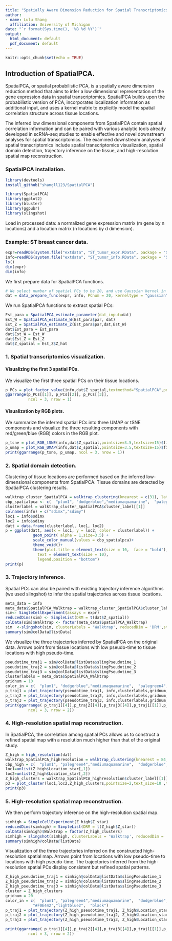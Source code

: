 ```yaml
---
title: "Spatially Aware Dimension Reduction for Spatial Transcriptomics"
author:
- name: Lulu Shang
  affiliation: University of Michigan
date: "`r format(Sys.time(), '%B %d %Y')`"
output:
  html_document: default
  pdf_document: default
---
```


```r
knitr::opts_chunk$set(echo = TRUE)
```

## Introduction of SpatialPCA.

SpatialPCA, or spatial probabilistic PCA, is a spatially aware dimension reduction method that aims to infer a low dimensional representation of the gene expression data in spatial transcriptomics. SpatialPCA builds upon the probabilistic version of PCA, incorporates localization information as additional input, and uses a kernel matrix to explicitly model the spatial correlation structure across tissue locations. 

The inferred low dimensional components from SpatialPCA contain spatial correlation information and can be paired with various analytic tools already developed in scRNA-seq studies to enable effective and novel downstream analyses for spatial transcriptomics. The examined downstream analyses of spatial transcriptomics include spatial transcriptomics visualization, spatial domain detection, trajectory inference on the tissue, and high-resolution spatial map reconstruction.

<!-- This is an R Markdown document. Markdown is a simple formatting syntax for authoring HTML, PDF, and MS Word documents. For more details on using R Markdown see <http://rmarkdown.rstudio.com>. -->

<!-- When you click the **Knit** button a document will be generated that includes both content as well as the output of any embedded R code chunks within the document. You can embed an R code chunk like this: -->


### SpatialPCA installation.
```r
library(devtools)
install_github("shangll123/SpatialPCA")
```

```r
library(SpatialPCA)
library(ggplot2)
library(bluster)
library(ggpubr)
library(slingshot)
```

Load in processed data: a normalized gene expression matrix (m gene by n locations) and a location matrix (n locations by d dimension).

### Example: ST breast cancer data.
```r
expr=readRDS(system.file("extdata", "ST_tumor_expr.RData", package = "SpatialPCA"))
info=readRDS(system.file("extdata", "ST_tumor_info.RData", package = "SpatialPCA"))
ls()
dim(expr)
dim(info)
```

We first prepare data for SpatialPCA functions.
```r
# We select number of spatial PCs to be 20, and use Gaussian kernel in this data.
dat = data_prepare_func(expr, info, PCnum = 20, kerneltype = "gaussian")
```

We run SpatialPCA functions to extract spatial PCs:
```r
Est_para = SpatialPCA_estimate_parameter(dat_input=dat)
Est_W = SpatialPCA_estimate_W(Est_para$par, dat)
Est_Z = SpatialPCA_estimate_Z(Est_para$par,dat,Est_W)
dat$Est_para = Est_para
dat$Est_W = Est_W
dat$Est_Z = Est_Z
dat$Z_spatial = Est_Z$Z_hat
```

### 1. Spatial transcriptomics visualization.

#### Visualizing the first 3 spatial PCs.
We visualize the first three spatial PCs on their tissue locations.
```r
p_PCs = plot_factor_value(info,dat$Z_spatial,textmethod="SpatialPCA",pointsize=3.5,textsize=15)
ggarrange(p_PCs[[1]], p_PCs[[2]], p_PCs[[3]],
          ncol = 3, nrow = 1)
```

#### Visualization by RGB plots. 
We summarize the inferred spatial PCs into three UMAP or tSNE components and visualize the three resulting components with red/green/blue (RGB) colors in the RGB plot. 
```r
p_tsne = plot_RGB_tSNE(info,dat$Z_spatial,pointsize=3.5,textsize=15)$figure
p_umap = plot_RGB_UMAP(info,dat$Z_spatial,pointsize=3.5,textsize=15)$figure
print(ggarrange(p_tsne, p_umap, ncol = 3, nrow = 1))
```

### 2. Spatial domain detection.
Clustering of tissue locations are performed based on the inferred low-dimensional components from SpatialPCA. Tissue domains are detected by SpatialPCA clustering results.
```r
walktrap_cluster_SpatialPCA = walktrap_clustering(knearest = c(31), latent_dat=dat$Z_spatial)
cbp_spatialpca <- c(  "plum1", "dodgerblue","mediumaquamarine",  "palegreen4","chocolate1","lightblue2","#F0E442","red","#CC79A7","mediumpurple","seagreen1")
clusterlabel = walktrap_cluster_SpatialPCA$cluster_label[[1]]
colnames(info) = c("sdimx","sdimy")
loc1 = info$sdimx
loc2 = info$sdimy
datt = data.frame(clusterlabel, loc1, loc2)
p = ggplot(datt, aes(x = loc1, y = loc2, color = clusterlabel)) +
    		geom_point( alpha = 1,size=3.5) +
    		scale_color_manual(values = cbp_spatialpca)+
    		theme_void()+
    		theme(plot.title = element_text(size = 10,  face = "bold"),
              text = element_text(size = 10),
              legend.position = "bottom")
print(p)
```

### 3. Trajectory inference.
Spatial PCs can also be paired with existing trajectory inference algorithms (we used slingshot) to infer the spatial trajectories across tissue locations. 
```r
meta_data = info
meta_data$SpatialPCA_Walktrap = walktrap_cluster_SpatialPCA$cluster_label[[1]]
sim<- SingleCellExperiment(assays = expr)
reducedDims(sim) <- SimpleList(DRM = t(dat$Z_spatial))
colData(sim)$Walktrap <- factor(meta_data$SpatialPCA_Walktrap)    
sim  <-slingshot(sim, clusterLabels = 'Walktrap', reducedDim = 'DRM',start.clus="5" ) # in this data we set tumor region as start cluster, one can change to their preferred start region 
summary(sim@colData@listData)
```

We visualize the three trajectories inferred by SpatialPCA on the original data. Arrows point from tissue locations with low pseudo-time to tissue locations with high pseudo-time. 
```r
pseudotime_traj1 = sim@colData@listData$slingPseudotime_1
pseudotime_traj2 = sim@colData@listData$slingPseudotime_2
pseudotime_traj3 = sim@colData@listData$slingPseudotime_3
clusterlabels = meta_data$SpatialPCA_Walktrap
gridnum = 10
color_in = c(  "plum1", "dodgerblue","mediumaquamarine",  "palegreen4", "chocolate1","lightblue2","#F0E442",  "black","#CC79A7","mediumpurple","seagreen1")
p_traj1 = plot_trajectory(pseudotime_traj1, info,clusterlabels,gridnum,color_in,pointsize=4 ,arrowlength=0.2,arrowsize=0.8,textsize=15 )
p_traj2 = plot_trajectory(pseudotime_traj2, info,clusterlabels,gridnum,color_in,pointsize=4 ,arrowlength=0.2,arrowsize=0.8,textsize=15 )
p_traj3 = plot_trajectory(pseudotime_traj3, info,clusterlabels,gridnum,color_in,pointsize=4 ,arrowlength=0.2,arrowsize=0.8,textsize=15 )
print(ggarrange( p_traj1[[4]],p_traj2[[4]],p_traj3[[4]],p_traj1[[1]],p_traj2[[1]],p_traj3[[1]],
          ncol = 3, nrow = 2))
```

### 4. High-resolution spatial map reconstruction.
In SpatialPCA, the correlation among spatial PCs allows us to construct a refined spatial map with a resolution much higher than that of the original study.
```r
Z_high = high_resolution(dat)
walktrap_SpatialPCA_highresolution = walktrap_clustering(knearest = 84, Z_high$Z_star)
cbp_high = c(  "plum1", "palegreen4","mediumaquamarine",  "dodgerblue", "chocolate1", "#F0E442","lightblue2")
loc1=unlist(Z_high$Location_star[,1])
loc2=unlist(Z_high$Location_star[,2])
Z_high_clusters = walktrap_SpatialPCA_highresolution$cluster_label[[1]]
p3 = plot_cluster(loc1,loc2,Z_high_clusters,pointsize=2,text_size=10 ,title_in="High-resolution",cbp_high)
print(p3)
```

### 5. High-resolution spatial map reconstruction.
We then perform trajectory inference on the high-resolution spatial map. 
```r
simhigh = SingleCellExperiment(Z_high$Z_star)
reducedDims(simhigh) = SimpleList(DRM = t(Z_high$Z_star))
colData(simhigh)$Walktrap = factor(Z_high_clusters)    
simhigh = slingshot(simhigh, clusterLabels = 'Walktrap', reducedDim = 'DRM',start.clus="5") # still set tumor region as start cluster in slingshot
summary(simhigh@colData@listData)
```

Visualization of the three trajectories inferred on the constructed high-resolution spatial map. Arrows point from locations with low pseudo-time to locations with high pseudo-time. The trajectories inferred from the high-resolution spatial PCs display consistent but refined spatial patterns.
```r

Z_high_pseudotime_traj1 = simhigh@colData@listData$slingPseudotime_1
Z_high_pseudotime_traj2 = simhigh@colData@listData$slingPseudotime_2
Z_high_pseudotime_traj3 = simhigh@colData@listData$slingPseudotime_3
cluster = Z_high_clusters
gridnum = 20
color_in = c(  "plum1", "palegreen4","mediumaquamarine",  "dodgerblue", "chocolate1",
            "#F0E442","lightblue2",  "black")
p_traj1 = plot_trajectory(Z_high_pseudotime_traj1, Z_high$Location_star,cluster,gridnum,color_in,pointsize=1.5 ,arrowlength=0.2,arrowsize=0.8,textsize=15 )
p_traj2 = plot_trajectory(Z_high_pseudotime_traj2, Z_high$Location_star,cluster,gridnum,color_in,pointsize=1.5 ,arrowlength=0.2,arrowsize=0.8,textsize=15 )
p_traj3 = plot_trajectory(Z_high_pseudotime_traj3, Z_high$Location_star,cluster,gridnum,color_in,pointsize=1.5 ,arrowlength=0.2,arrowsize=0.8,textsize=15 )

print(ggarrange( p_traj1[[4]],p_traj2[[4]],p_traj3[[4]],p_traj1[[1]],p_traj2[[1]],p_traj3[[1]],
          ncol = 3, nrow = 2))
```

